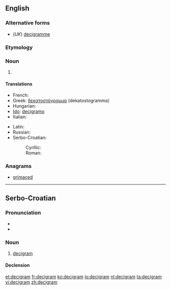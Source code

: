 ==English==

===Alternative forms===
* (''UK'') [[decigramme]]

===Etymology===
{{prefix|deci|gram}}

===Noun===
{{en-noun}}

# {{SI-unit|deci|gram|mass}}

====Translations====
{{trans-top|metric measurement}}
* French: {{t+|fr|décigramme}}
* Greek: [[δεκατοστόγραμμα]] (dekatostogramma)
* Hungarian: {{t-|hu|decigramm}}
* [[Ido]]: [[decigramo]]
* Italian: {{t-|it|decigrammo|m}}
{{trans-mid}}
* Latin: {{t-|la|decigramma}}
* Russian: {{t+|ru|дециграмм|m|tr=detsigrámm}}
* Serbo-Croatian:
*: Cyrillic: {{t-|sh|дециграм|m|alt=дѐциграм|sc=Cyrl}}
*: Roman: {{t-|sh|decigram|m|alt=dècigram}}
{{trans-bottom}}

===Anagrams===
* [[grimaced#English|grimaced]]

----

==Serbo-Croatian==

===Pronunciation===
* {{IPA|/dětsiɡram/|lang=sh}}
* {{hyphenation|de|ci|gram}}

===Noun===
{{sh-noun|g=m|head=dècigram|r|дециграм|дѐциграм}}

# [[#English|decigram]]

====Declension====
{{sh-decl-noun
|decigram|decigrami
|decigrama|decigrama
|decigramu|decigramima
|decigram|decigrame
|decigrame|decigrami
|decigramu|decigramima
|decigramom|decigramima
}}

[[et:decigram]]
[[fr:decigram]]
[[ko:decigram]]
[[io:decigram]]
[[nl:decigram]]
[[ta:decigram]]
[[vi:decigram]]
[[zh:decigram]]